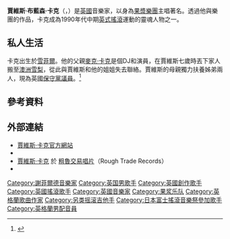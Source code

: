 {{藝人
|Name         = 賈維斯·卡克
|Img          = Jarvis Cocker Webster Hall.jpg
|Img_capt     = 2007年賈維斯·卡克於演唱會
|Background   = solo_singer
|Birth_name   = 賈維斯·布藍森·卡克
|englishname  = Jarvis Cocker
|Alias        =
|Born         = {{birth date and age|1963|9|19}}
|出生地點      = {{GBR}}[[雪菲爾|雪菲爾]]
|Died         =
|Origin       = 
|Instrument   = [[鍵盤樂器|鍵盤]]、[[吉他|吉他]]
|Genre        = [[另類搖滾|另類搖滾]]<br/>[[獨立搖滾|獨立搖滾]]<br/>[[英式搖滾|英式搖滾]]
|Occupation   = [[音樂家|音樂家]]，[[創作歌手|創作歌手]]，[[鍵盤手|鍵盤手]]，[[吉他手|吉他手]]
|Years_active = 1978年至今
|Label        = 
|Associated_acts = [[果漿樂團|果漿樂團]]<br/>[[肌肉鬆弛樂團|肌肉鬆弛樂團]]
|URL          = {{url|www.jarviscocker.net}}
|Current_members = 
|Past_members = 
}}

'''賈維斯·布藍森·卡克'''（{{lang-en|'''Jarvis Branson Cocker'''}}，{{bd|1963年|9月19日}}）是[[英國|英國]]音樂家，以身為[[果漿樂團|果漿樂團]]主唱著名。透過他與樂團的作品，卡克成為1990年代中期[[英式搖滾|英式搖滾]]運動的靈魂人物之一。

== 私人生活 ==

卡克出生於[[雪菲爾|雪菲爾]]。他的父親[[麥克·卡克|麥克·卡克]]是個DJ和演員，在賈維斯七歲時丟下家人搬至[[澳洲|澳洲]][[悉尼|雪梨]]，從此與賈維斯和他的姐姐失去聯絡。賈維斯的母親獨力扶養姊弟兩人，現為英國[[保守黨|保守黨]][[議員|議員]]。<ref>{{cite news |url=http://www.independent.co.uk/news/people/profiles/jarvis-cocker-lone-star-429504.html |title=Jarvis Cocker: Lone star - Profiles, People |publisher=The Independent |date=2006-12-23 |accessdate=2009-03-10 |archive-date=2021-01-28 |archive-url=https://web.archive.org/web/20210128124817/https://www.independent.co.uk/news/people/profiles/jarvis-cocker-lone-star-429504.html |dead-url=no }}</ref>

== 參考資料 ==

{{reflist}}

== 外部連結 ==
{{commonscat|Jarvis Cocker}}
* [http://www.jarviscocker.net 賈維斯·卡克官方網站] {{Wayback|url=http://www.jarviscocker.net/ |date=20210311015419 }}
* {{myspace|jarvspace}}
* [http://roughtraderecords.com/jarviscocker 賈維斯·卡克] {{Wayback|url=http://roughtraderecords.com/jarviscocker |date=20090202050051 }} 於 [[粗魯交易唱片|粗魯交易唱片]]（Rough Trade Records）
* {{imdb|1006741}}

{{Authority control}}
{{DEFAULTSORT:Cocker, Jarvis}}
[[Category:謝菲爾德音樂家|Category:謝菲爾德音樂家]]
[[Category:英国男歌手|Category:英国男歌手]]
[[Category:英國創作歌手|Category:英國創作歌手]]
[[Category:英國搖滾歌手|Category:英國搖滾歌手]]
[[Category:英國音樂家|Category:英國音樂家]]
[[Category:果浆乐队|Category:果浆乐队]]
[[Category:英格蘭歌曲作家|Category:英格蘭歌曲作家]]
[[Category:另类摇滚吉他手|Category:另类摇滚吉他手]]
[[Category:日本富士搖滾音樂祭參加歌手|Category:日本富士搖滾音樂祭參加歌手]]
[[Category:英格蘭男配音員|Category:英格蘭男配音員]]